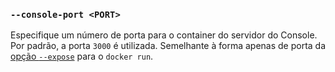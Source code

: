 ### `--console-port <PORT>`

Especifique um número de porta para o container do servidor do Console.
Por padrão, a porta `3000` é utilizada.
Semelhante à forma apenas de porta da [opção `--expose`][docker run expose] para o `docker run`.

[docker run expose]: https://docs.docker.com/reference/cli/docker/container/run/#publish
